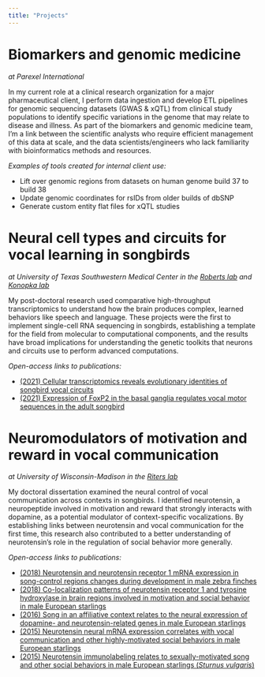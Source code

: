 ```yaml
---
title: "Projects"
---
```


# Biomarkers and genomic medicine

*at Parexel International*

In my current role at a clinical research organization for a major pharmaceutical client, I perform data ingestion and develop ETL pipelines for genomic sequencing datasets (GWAS & xQTL) from clinical study populations to identify specific variations in the genome that may relate to disease and illness. As part of the biomarkers and genomic medicine team, I'm a link between the scientific analysts who require efficient management of this data at scale, and the data scientists/engineers who lack familiarity with bioinformatics methods and resources.

*Examples of tools created for internal client use:*

-   Lift over genomic regions from datasets on human genome build 37 to build 38
-   Update genomic coordinates for rsIDs from older builds of dbSNP
-   Generate custom entity flat files for xQTL studies

# Neural cell types and circuits for vocal learning in songbirds

*at University of Texas Southwestern Medical Center in the [Roberts lab](https://labs.utsouthwestern.edu/roberts-lab){target="_blank"} and [Konopka lab](https://konopkalab.org/){target="_blank"}*

My post-doctoral research used comparative high-throughput transcriptomics to understand how the brain produces complex, learned behaviors like speech and language. These projects were the first to implement single-cell RNA sequencing in songbirds, establishing a template for the field from molecular to computational components, and the results have broad implications for understanding the genetic toolkits that neurons and circuits use to perform advanced computations.

*Open-access links to publications:*

-   [(2021) Cellular transcriptomics reveals evolutionary identities of songbird vocal circuits](https://www.ncbi.nlm.nih.gov/pmc/articles/PMC8136249/){target="_blank"}
-   [(2021) Expression of FoxP2 in the basal ganglia regulates vocal motor sequences in the adult songbird](https://doi.org/10.1038/s41467-021-22918-2){target="_blank"}

# Neuromodulators of motivation and reward in vocal communication

*at University of Wisconsin-Madison in the [Riters lab](https://integrativebiology.wisc.edu/staff/riters-lauren/){target="_blank"}*

My doctoral dissertation examined the neural control of vocal communication across contexts in songbirds. I identified neurotensin, a neuropeptide involved in motivation and reward that strongly interacts with dopamine, as a potential modulator of context-specific vocalizations. By establishing links between neurotensin and vocal communication for the first time, this research also contributed to a better understanding of neurotensin's role in the regulation of social behavior more generally.

*Open-access links to publications:*

-   [(2018) Neurotensin and neurotensin receptor 1 mRNA expression in song-control regions changes during development in male zebra finches](https://www.ncbi.nlm.nih.gov/pmc/articles/PMC6023781/){target="_blank"}
-   [(2018) Co-localization patterns of neurotensin receptor 1 and tyrosine hydroxylase in brain regions involved in motivation and social behavior in male European starlings](https://www.ncbi.nlm.nih.gov/pmc/articles/PMC5924578/){target="_blank"}
-   [(2016) Song in an affiliative context relates to the neural expression of dopamine- and neurotensin-related genes in male European starlings](https://www.ncbi.nlm.nih.gov/pmc/articles/PMC5121024/){target="_blank"}
-   [(2015) Neurotensin neural mRNA expression correlates with vocal communication and other highly-motivated social behaviors in male European starlings](https://www.ncbi.nlm.nih.gov/pmc/articles/PMC4586409/){target="_blank"}
-   [(2015) Neurotensin immunolabeling relates to sexually-motivated song and other social behaviors in male European starlings (*Sturnus vulgaris*)](https://www.ncbi.nlm.nih.gov/pmc/articles/PMC4361869/){target="_blank"}
